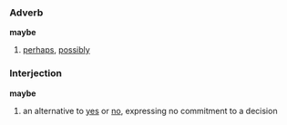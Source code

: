 ===Adverb===
'''maybe'''

# [[perhaps]], [[possibly]]

===Interjection===
'''maybe'''

# an alternative to [[yes]] or [[no]], expressing no commitment to a decision